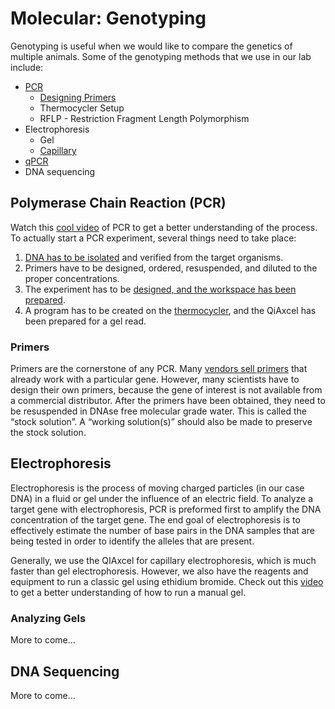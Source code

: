 # Molecular: Genotyping {#molecular_genotyping}

Genotyping is useful when we would like to compare the genetics of multiple animals.  Some of the genotyping methods that we use in our lab include:

* [PCR](#pcr_protocol)
    * [Designing Primers](#design_primers)
    * Thermocycler Setup
    * RFLP - Restriction Fragment Length Polymorphism
* Electrophoresis
    * Gel
    * [Capillary](#capillary_electrophoresis)
* [qPCR](#qpcr_protocol)
* DNA sequencing

## Polymerase Chain Reaction (PCR)

Watch this [cool video](https://www.youtube.com/watch?v=2KoLnIwoZKU) of PCR to get a better understanding of the process.  To actually start a PCR experiment, several things need to take place:

1. [DNA has to be isolated](#dna_isolation) and verified from the target organisms.
2. Primers have to be designed, ordered, resuspended, and diluted to the proper concentrations.
3. The experiment has to be [designed, and the workspace has been prepared](#molecular_best_practices).
4. A program has to be created on the [thermocycler](#thermocycler), and the QiAxcel has been prepared for a gel read.

### Primers

Primers are the cornerstone of any PCR.  Many [vendors sell primers](#quartzy) that already work with a particular gene.  However, many scientists have to design their own primers, because the gene of interest is not available from a commercial distributor.  After the primers have been obtained, they need to be resuspended in DNAse free molecular grade water.  This is called the "stock solution".  A "working solution(s)" should also be made to preserve the stock solution.

## Electrophoresis

Electrophoresis is the process of moving charged particles (in our case DNA) in a fluid or gel under the influence of an electric field.  To analyze a target gene with electrophoresis, PCR is preformed first to amplify the DNA concentration of the target gene.  The end goal of electrophoresis is to effectively estimate the number of base pairs in the DNA samples that are being tested in order to identify the alleles that are present.

Generally, we use the QIAxcel for capillary electrophoresis, which is much faster than gel electrophoresis.  However, we also have the reagents and equipment to run a classic gel using ethidium bromide.  Check out this [video](https://www.youtube.com/watch?v=sSKls2kNC4U&list=PLe4H-Q82aBZDV_E7q5-lUAPPkcfVgOquZ&index=5) to get a better understanding of how to run a manual gel.

### Analyzing Gels

More to come...

## DNA Sequencing {#dna_sequencing}

More to come...

